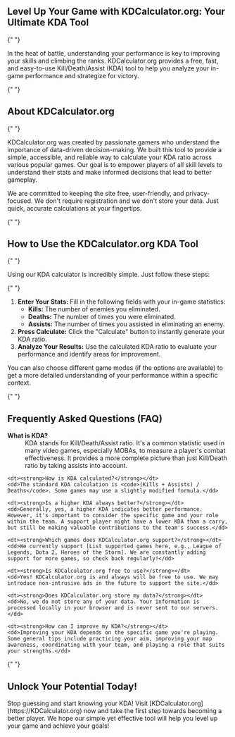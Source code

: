<article>
  <h1>Level Up Your Game with KDCalculator.org: Your Ultimate KDA Tool</h1>

{" "}

<p>
  In the heat of battle, understanding your performance is key to improving your
  skills and climbing the ranks. KDCalculator.org provides a free, fast, and
  easy-to-use Kill/Death/Assist (KDA) tool to help you analyze your in-game
  performance and strategize for victory.
</p>

{" "}

<h2>About KDCalculator.org</h2>

{" "}

<p>
  KDCalculator.org was created by passionate gamers who understand the
  importance of data-driven decision-making. We built this tool to provide a
  simple, accessible, and reliable way to calculate your KDA ratio across
  various popular games. Our goal is to empower players of all skill levels to
  understand their stats and make informed decisions that lead to better
  gameplay.
</p>
<p>
  We are committed to keeping the site free, user-friendly, and privacy-focused.
  We don't require registration and we don't store your data. Just quick,
  accurate calculations at your fingertips.
</p>

{" "}

<h2>How to Use the KDCalculator.org KDA Tool</h2>

{" "}

<p>Using our KDA calculator is incredibly simple. Just follow these steps:</p>

{" "}

<ol>
  <li>
    <strong>Enter Your Stats:</strong> Fill in the following fields with your
    in-game statistics:
    <ul>
      <li>
        <strong>Kills:</strong> The number of enemies you eliminated.
      </li>
      <li>
        <strong>Deaths:</strong> The number of times you were eliminated.
      </li>
      <li>
        <strong>Assists:</strong> The number of times you assisted in
        eliminating an enemy.
      </li>
    </ul>
  </li>
  <li>
    <strong>Press Calculate:</strong> Click the "Calculate" button to instantly
    generate your KDA ratio.
  </li>
  <li>
    <strong>Analyze Your Results:</strong> Use the calculated KDA ratio to
    evaluate your performance and identify areas for improvement.
  </li>
</ol>
<p>
  You can also choose different game modes (if the options are available) to get
  a more detailed understanding of your performance within a specific context.
</p>

{" "}

<h2>Frequently Asked Questions (FAQ)</h2>

  <dl>
    <dt><strong>What is KDA?</strong></dt>
    <dd>KDA stands for Kill/Death/Assist ratio. It's a common statistic used in many video games, especially MOBAs, to measure a player's combat effectiveness. It provides a more complete picture than just Kill/Death ratio by taking assists into account.</dd>

    <dt><strong>How is KDA calculated?</strong></dt>
    <dd>The standard KDA calculation is <code>(Kills + Assists) / Deaths</code>. Some games may use a slightly modified formula.</dd>

    <dt><strong>Is a higher KDA always better?</strong></dt>
    <dd>Generally, yes, a higher KDA indicates better performance. However, it's important to consider the specific game and your role within the team. A support player might have a lower KDA than a carry, but still be making valuable contributions to the team's success.</dd>

    <dt><strong>Which games does KDCalculator.org support?</strong></dt>
    <dd>We currently support [List supported games here, e.g., League of Legends, Dota 2, Heroes of the Storm]. We are constantly adding support for more games, so check back regularly!</dd>

    <dt><strong>Is KDCalculator.org free to use?</strong></dt>
    <dd>Yes! KDCalculator.org is and always will be free to use. We may introduce non-intrusive ads in the future to support the site.</dd>

    <dt><strong>Does KDCalculator.org store my data?</strong></dt>
    <dd>No, we do not store any of your data. Your information is processed locally in your browser and is never sent to our servers.</dd>

    <dt><strong>How can I improve my KDA?</strong></dt>
    <dd>Improving your KDA depends on the specific game you're playing. Some general tips include practicing your aim, improving your map awareness, coordinating with your team, and playing a role that suits your strengths.</dd>

  </dl>

{" "}

<h2>Unlock Your Potential Today!</h2>

  <p>Stop guessing and start knowing your KDA! Visit [KDCalculator.org](https://KDCalculator.org) now and take the first step towards becoming a better player. We hope our simple yet effective tool will help you level up your game and achieve your goals!</p>
</article>
